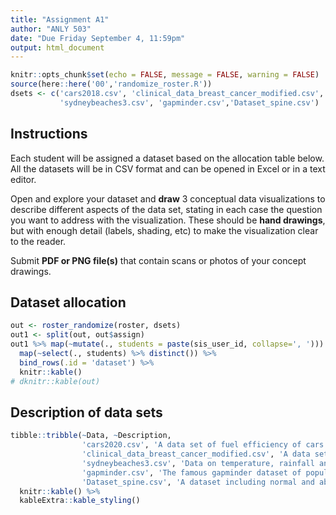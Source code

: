 ```yaml
---
title: "Assignment A1"
author: "ANLY 503"
date: "Due Friday September 4, 11:59pm"
output: html_document
---
```


```r
knitr::opts_chunk$set(echo = FALSE, message = FALSE, warning = FALSE)
source(here::here('00','randomize_roster.R'))
dsets <- c('cars2018.csv', 'clinical_data_breast_cancer_modified.csv',
           'sydneybeaches3.csv', 'gapminder.csv','Dataset_spine.csv')
```
  
## Instructions

Each student will be assigned a dataset based on the allocation
table below. All the datasets will be in CSV format and can be opened in Excel or in a text editor. 

Open and explore your dataset and **draw** 3 conceptual data visualizations to describe different aspects of the data set, stating in each case the question you want to address with the visualization. 
These should be **hand drawings**, but with enough detail (labels, shading, etc) to make the visualization clear to the reader. 

Submit **PDF or PNG file(s)** that contain scans or photos of your
concept drawings.

## Dataset allocation

```r
out <- roster_randomize(roster, dsets)
out1 <- split(out, out$assign)
out1 %>% map(~mutate(., students = paste(sis_user_id, collapse=', '))) %>% 
  map(~select(., students) %>% distinct()) %>% 
  bind_rows(.id = 'dataset') %>% 
  knitr::kable()
# dknitr::kable(out)
```

## Description of data sets

```r
tibble::tribble(~Data, ~Description,
                'cars2020.csv', 'A data set of fuel efficiency of cars available in the US in model year 2018',
                'clinical_data_breast_cancer_modified.csv', 'A data set of characteristics of breast cancer patients. Interesting variables include ER, PR and HER2 status which help guide treatment, tumor stage and grade, and vital status (dead or alive)',
                'sydneybeaches3.csv', 'Data on temperature, rainfall and bacterial (enterococci) concentrations at beaches in Sydney, Australia in 2013-2018',
                'gapminder.csv', 'The famous gapminder dataset of population, life expectancy and GDP in different countries over a period of 50 years',
                'Dataset_spine.csv', 'A dataset including normal and abnormal patients along with measures of cervical, thoracic and sacral spine and pelvic movement') %>% 
  knitr::kable() %>% 
  kableExtra::kable_styling()
```


